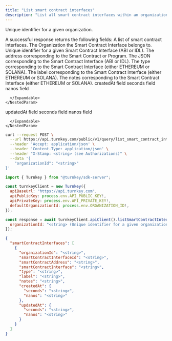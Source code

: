 ```yaml
---
title: "List smart contract interfaces"
description: "List all smart contract interfaces within an organization."
---
```



<EndpointPath type="query" path="list_smart_contract_interfaces" />

<Authorizations />

<H3Bordered text="Body" />

<ParamField body="organizationId" type="string" required={true}>

Unique identifier for a given organization.
</ParamField>


<H3Bordered text="Response" />
A successful response returns the following fields:

<ResponseField name="smartContractInterfaces" type="array" required={true}>
  A list of smart contract interfaces.
  <Expandable title="smartContractInterfaces details">
    <NestedParam parentKey="smartContractInterfaces" childKey="organizationId" type="string" required={true}>
The Organization the Smart Contract Interface belongs to.
</NestedParam>
<NestedParam parentKey="smartContractInterfaces" childKey="smartContractInterfaceId" type="string" required={true}>
Unique identifier for a given Smart Contract Interface (ABI or IDL).
</NestedParam>
<NestedParam parentKey="smartContractInterfaces" childKey="smartContractAddress" type="string" required={true}>
The address corresponding to the Smart Contract or Program.
</NestedParam>
<NestedParam parentKey="smartContractInterfaces" childKey="smartContractInterface" type="string" required={true}>
The JSON corresponding to the Smart Contract Interface (ABI or IDL).
</NestedParam>
<NestedParam parentKey="smartContractInterfaces" childKey="type" type="string" required={true}>
The type corresponding to the Smart Contract Interface (either ETHEREUM or SOLANA).
</NestedParam>
<NestedParam parentKey="smartContractInterfaces" childKey="label" type="string" required={true}>
The label corresponding to the Smart Contract Interface (either ETHEREUM or SOLANA).
</NestedParam>
<NestedParam parentKey="smartContractInterfaces" childKey="notes" type="string" required={true}>
The notes corresponding to the Smart Contract Interface (either ETHEREUM or SOLANA).
</NestedParam>
<NestedParam parentKey="smartContractInterfaces" childKey="createdAt" type="object" required={true}>
      createdAt field
      <Expandable title="createdAt details">
        <NestedParam parentKey="smartContractInterfaces.createdAt" childKey="seconds" type="string" required={true}>
seconds field
</NestedParam>
<NestedParam parentKey="smartContractInterfaces.createdAt" childKey="nanos" type="string" required={true}>
nanos field
</NestedParam>

      </Expandable>
    </NestedParam>
<NestedParam parentKey="smartContractInterfaces" childKey="updatedAt" type="object" required={true}>
      updatedAt field
      <Expandable title="updatedAt details">
        <NestedParam parentKey="smartContractInterfaces.updatedAt" childKey="seconds" type="string" required={true}>
seconds field
</NestedParam>
<NestedParam parentKey="smartContractInterfaces.updatedAt" childKey="nanos" type="string" required={true}>
nanos field
</NestedParam>

      </Expandable>
    </NestedParam>

  </Expandable>
</ResponseField>

<RequestExample>

```bash title="cURL"
curl --request POST \
  --url https://api.turnkey.com/public/v1/query/list_smart_contract_interfaces \
  --header 'Accept: application/json' \
  --header 'Content-Type: application/json' \
  --header "X-Stamp: <string> (see Authorizations)" \
  --data '{
    "organizationId": "<string>"
}'
```

```javascript title="JavaScript"
import { Turnkey } from "@turnkey/sdk-server";

const turnkeyClient = new Turnkey({
  apiBaseUrl: "https://api.turnkey.com",
  apiPublicKey: process.env.API_PUBLIC_KEY!,
  apiPrivateKey: process.env.API_PRIVATE_KEY!,
  defaultOrganizationId: process.env.ORGANIZATION_ID!,
});

const response = await turnkeyClient.apiClient().listSmartContractInterfaces({
  organizationId: "<string> (Unique identifier for a given organization.)"
});
```

</RequestExample>

<ResponseExample>

```json 200
{
  "smartContractInterfaces": [
    {
      "organizationId": "<string>",
      "smartContractInterfaceId": "<string>",
      "smartContractAddress": "<string>",
      "smartContractInterface": "<string>",
      "type": "<string>",
      "label": "<string>",
      "notes": "<string>",
      "createdAt": {
        "seconds": "<string>",
        "nanos": "<string>"
      },
      "updatedAt": {
        "seconds": "<string>",
        "nanos": "<string>"
      }
    }
  ]
}
```

</ResponseExample>
